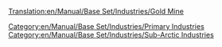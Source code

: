 [[Translation:en/Manual/Base Set/Industries/Gold Mine]]

{{ru/Manual/Base Set/Industries/Промышленность|Изображение=en/Manual/Base Set/Industries/Goldmine.png
|имя=Золотая шахта
|Климат=[[ru/Manual/Климат]]
|Принимает=Нет
|Производит=[[ru/Manual/Base Set/Cargos/Золото|Золото]]
|Примечания=не в других [[ru/Manual/Климат|климатах]]
}}

[[Category:en/Manual/Base Set/Industries/Primary Industries]]
[[Category:en/Manual/Base Set/Industries/Sub-Arctic Industries]]